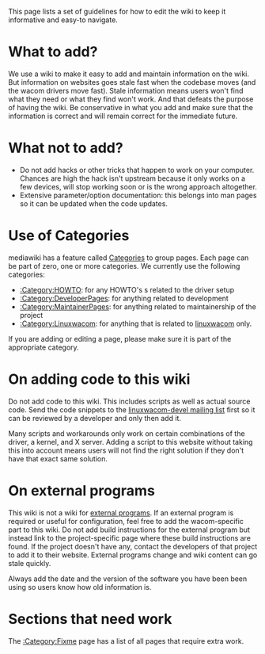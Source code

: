 This page lists a set of guidelines for how to edit the wiki to keep it informative and easy-to navigate.

= What to add? =
We use a wiki to make it easy to add and maintain information on the wiki. But information on websites goes stale fast when the codebase moves (and the wacom drivers move fast). Stale information means users won't find what they need or what they find won't work. And that defeats the purpose of having the wiki.
Be conservative in what you add and make sure that the information is correct and will remain correct for the immediate future.

= What not to add? =
* Do not add hacks or other tricks that happen to work on your computer. Chances are high the hack isn't upstream because it only works on a few devices, will stop working soon or is the wrong approach altogether.
* Extensive parameter/option documentation: this belongs into man pages so it can be updated when the code updates.

= Use of Categories =
mediawiki has a feature called [http://www.mediawiki.org/wiki/Help:Categories Categories] to group pages. Each page can be part of zero, one or more categories. We currently use the following categories:
* [[:Category:HOWTO]]: for any HOWTO's s related to the driver setup
* [[:Category:DeveloperPages]]: for anything related to development
* [[:Category:MaintainerPages]]: for anything related to maintainership of the project
* [[:Category:Linuxwacom]]: for anything that is related to [[linuxwacom]] only.

If you are adding or editing a page, please make sure it is part of the appropriate category.

= On adding code to this wiki =
Do not add code to this wiki. This includes scripts as well as actual source code. Send the code snippets to the [[mailing lists|linuxwacom-devel mailing list]] first so it can be reviewed by a developer and only then add it.

Many scripts and workarounds only work on certain combinations of the driver, a kernel, and X server. Adding a script to this website without taking this into account means users will not find the right solution if they don't have that exact same solution.

= On external programs =
This wiki is not a wiki for [[External_applications|external programs]]. If an external program is required or useful for configuration, feel free to add the wacom-specific part to this wiki. Do not add build instructions for the external program but instead link to the project-specific page where these build instructions are found. If the project doesn't have any, contact the developers of that project to add it to their website. External programs change and wiki content can go stale quickly.

Always add the date and the version of the software you have been been using so users know how old information is.

= Sections that need work =
The [[:Category:Fixme]] page has a list of all pages that require extra work.
